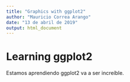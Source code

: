 ```yaml
---
title: "Graphics with ggplot2"
author: "Mauricio Correa Arango"
date: "13 de abril de 2019"
output: html_document
---
```


# Learning ggplot2

Estamos aprendiendo ggplot2 va a ser increíble.

